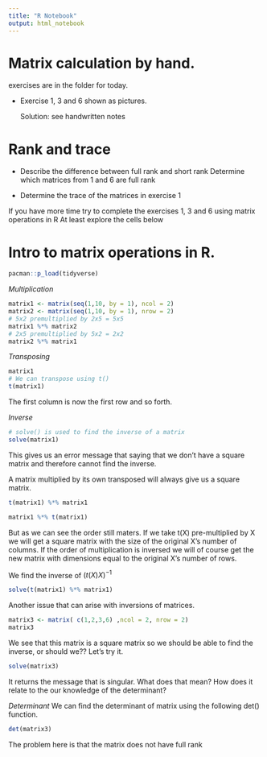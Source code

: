 ```yaml
---
title: "R Notebook"
output: html_notebook
---
```



# Matrix calculation by hand. 
exercises are in the folder for today. 

 - Exercise 1, 3 and 6 shown as pictures. 
 
    Solution: see handwritten notes

# Rank and trace 
 - Describe the difference between full rank and short rank
    Determine which matrices from 1 and 6 are full rank
    
 - Determine the trace of the matrices in exercise 1

If you have more time try to complete the exercises 1, 3 and 6 using matrix operations in R
At least explore the cells below

# Intro to matrix operations in R.
```r
pacman::p_load(tidyverse)
```

*Multiplication*
```r
matrix1 <- matrix(seq(1,10, by = 1), ncol = 2)
matrix2 <- matrix(seq(1,10, by = 1), nrow = 2)
# 5x2 premultiplied by 2x5 = 5x5
matrix1 %*% matrix2
# 2x5 premultiplied by 5x2 = 2x2 
matrix2 %*% matrix1
```

*Transposing*
```r
matrix1
# We can transpose using t()
t(matrix1)
```
The first column is now the first row and so forth. 


*Inverse*
```r
# solve() is used to find the inverse of a matrix
solve(matrix1)
```
This gives us an error message that saying that we don't have a square matrix and therefore cannot find the inverse. 

A matrix multiplied by its own transposed will always give us a square matrix. 
```r
t(matrix1) %*% matrix1
```

```r
matrix1 %*% t(matrix1)
```
But as we can see the order still maters. If we take t(X) pre-multiplied by X we will get a square matrix with the size of the original X's number of columns. If the order of multiplication is inversed we will of course get the new matrix with dimensions equal 
to the original X's number of rows.

We find the inverse of $(t(X)X)^{-1}$
```r
solve(t(matrix1) %*% matrix1)
```
Another issue that can arise with inversions of matrices. 
```r
matrix3 <- matrix( c(1,2,3,6) ,ncol = 2, nrow = 2)
matrix3
```
We see that this matrix is a square matrix so we should be able to find the inverse,
or should we?? Let's try it. 

```r
solve(matrix3)
```
It returns the message that is singular. What does that mean? How does it relate to the 
our knowledge of the determinant? 

*Determinant*
We can find the determinant of matrix using the following det() function. 
```r
det(matrix3)
```
The problem here is that the matrix does not have full rank

